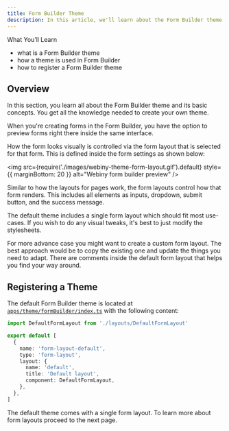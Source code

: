 ```yaml
---
title: Form Builder Theme
description: In this article, we'll learn about the Form Builder theme
---
```



<!-- Always include this section on top of the page. -->

<Alert type="success">

What You’ll Learn

- what is a Form Builder theme
- how a theme is used in Form Builder
- how to register a Form Builder theme

</Alert>

## Overview

In this section, you learn all about the Form Builder theme and its basic concepts. You get all the knowledge needed to create your own theme.

When you're creating forms in the Form Builder, you have the option to preview forms right there inside the same interface.

How the form looks visually is controlled via the form layout that is selected for that form. This is defined inside the form settings as shown below:

<!-- vale off -->

<img
  src={require('./images/webiny-theme-form-layout.gif').default}
  style={{ marginBottom: 20 }}
  alt="Webiny form builder preview"
/>

<!-- vale on -->

Similar to how the layouts for pages work, the form layouts control how that form renders. This includes all elements as inputs, dropdown, submit button, and the success message.

The default theme includes a single form layout which should fit most use-cases. If you wish to do any visual tweaks, it's best to just modify the stylesheets.

For more advance case you might want to create a custom form layout. The best approach would be to copy the existing one and update the things you need to adapt. There are comments inside the default form layout that helps you find your way around.

## Registering a Theme

The default Form Builder theme is located at [`apps/theme/formBuilder/index.ts`](https://github.com/webiny/webiny-js/blob/next/apps/theme/formBuilder/index.ts) with the following content:

```ts apps/theme/formBuilder/index.ts
import DefaultFormLayout from './layouts/DefaultFormLayout'

export default [
  {
    name: 'form-layout-default',
    type: 'form-layout',
    layout: {
      name: 'default',
      title: 'Default layout',
      component: DefaultFormLayout,
    },
  },
]
```

The default theme comes with a single form layout. To learn more about form layouts proceed to the next page.
